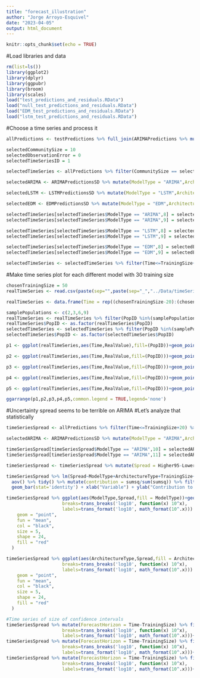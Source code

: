 ```yaml
---
title: "forecast_illustration"
author: "Jorge Arroyo-Esquivel"
date: "2023-04-05"
output: html_document
---
```


```r
knitr::opts_chunk$set(echo = TRUE)
```

#Load libraries and data
```r
rm(list=ls())
library(ggplot2)
library(dplyr)
library(ggpubr)
library(broom)
library(scales)
load("test_predictions_and_residuals.RData")
load("null_test_predictions_and_residuals.RData")
load("EDM_test_predictions_and_residuals.RData")
load("lstm_test_predictions_and_residuals.RData")
```

#Choose a time series and process it
```r
allPredictions <- testPredictions %>% full_join(ARIMAPredictions %>% mutate(ModelType = "ARIMA",ArchitectureType = "ARIMA",RepNumber = 1)) %>% full_join(LSTMPredictions %>% mutate(ModelType = "LSTM",ArchitectureType = "LSTM",RepNumber = 1)) %>% full_join(EDMPredictions %>% mutate(ModelType = "EDM",ArchitectureType = "EDM",RepNumber = 1))

selectedCommunitySize = 10
selectedObservationError = 0
selectedTimeSeriesID = 1

selectedTimeSeries <- allPredictions %>% filter(CommunitySize == selectedCommunitySize, ObservationError == selectedObservationError,TimeSeriesID == selectedTimeSeriesID) %>% group_by(ModelType,ArchitectureType,TrainingSize,Time,PopID) %>% summarise(RealValue = RealValue,MeanPrediction = mean(LogDensity),SEPrediction = sd(LogDensity)/sqrt(n())) %>% mutate(Lower95 = MeanPrediction - 1.96*SEPrediction, Higher95 = MeanPrediction + 1.96*SEPrediction) %>% select(-SEPrediction) %>% arrange(TrainingSize,PopID,Time)

selectedARIMA <- ARIMAPredictionsSD %>% mutate(ModelType = "ARIMA",ArchitectureType = "ARIMA") %>%  group_by(ModelType,ArchitectureType,TrainingSize,Time,PopID) %>% filter(CommunitySize == selectedCommunitySize, ObservationError == selectedObservationError,TimeSeriesID == selectedTimeSeriesID) %>% select(-CommunitySize,-ObservationError,-TimeSeriesID) %>% arrange(TrainingSize,PopID,Time)

selectedLSTM <- LSTMPredictionsSD %>% mutate(ModelType = "LSTM",ArchitectureType = "LSTM") %>%  group_by(ModelType,ArchitectureType,TrainingSize,Time,PopID) %>% filter(CommunitySize == selectedCommunitySize, ObservationError == selectedObservationError,TimeSeriesID == selectedTimeSeriesID) %>% select(-CommunitySize,-ObservationError,-TimeSeriesID) %>% arrange(TrainingSize,PopID,Time)

selectedEDM <- EDMPredictionsSD %>% mutate(ModelType = "EDM",ArchitectureType = "EDM") %>%  group_by(ModelType,ArchitectureType,TrainingSize,Time,PopID) %>% filter(CommunitySize == selectedCommunitySize, ObservationError == selectedObservationError,TimeSeriesID == selectedTimeSeriesID) %>% select(-CommunitySize,-ObservationError,-TimeSeriesID) %>% arrange(TrainingSize,PopID,Time)

selectedTimeSeries[selectedTimeSeries$ModelType == "ARIMA",8] = selectedARIMA$Lower95
selectedTimeSeries[selectedTimeSeries$ModelType == "ARIMA",9] = selectedARIMA$Higher95

selectedTimeSeries[selectedTimeSeries$ModelType == "LSTM",8] = selectedLSTM$Lower95
selectedTimeSeries[selectedTimeSeries$ModelType == "LSTM",9] = selectedLSTM$Higher95

selectedTimeSeries[selectedTimeSeries$ModelType == "EDM",8] = selectedEDM$Lower95
selectedTimeSeries[selectedTimeSeries$ModelType == "EDM",9] = selectedEDM$Higher95

selectedTimeSeries <- selectedTimeSeries %>% filter(Time<=TrainingSize+20,Time!=TrainingSize)
```

#Make time series plot for each different model with 30 training size
```r
chosenTrainingSize = 50
realTimeSeries <- read.csv(paste(sep="",paste(sep="_","../Data/timeSeries_communitySize",selectedCommunitySize,"observationError","0.0","rep",selectedTimeSeriesID),".csv"),sep='\t',header=FALSE)[,(chosenTrainingSize-20):(chosenTrainingSize+20)]

realTimeSeries <- data.frame(Time = rep((chosenTrainingSize-20):(chosenTrainingSize+20),selectedCommunitySize),PopID = rep(1:selectedCommunitySize,each = 41),RealValue = as.vector(t(realTimeSeries)))

samplePopulations <- c(2,3,6,9)
realTimeSeries <- realTimeSeries %>% filter(PopID %in%(samplePopulations)) %>% mutate(RealValue = RealValue)
realTimeSeries$PopID <- as.factor(realTimeSeries$PopID)
selectedTimeSeries <- selectedTimeSeries %>% filter(PopID %in%(samplePopulations)) %>%  mutate(Higher95 = Higher95, Lower95 = Lower95,MeanPrediction = MeanPrediction)
selectedTimeSeries$PopID <- as.factor(selectedTimeSeries$PopID)
```

```r
p1 <- ggplot(realTimeSeries,aes(Time,RealValue),fill=(PopID))+geom_point(aes(colour=(PopID)))+ geom_line(data=selectedTimeSeries %>% filter(ModelType == "ARIMA",TrainingSize == chosenTrainingSize),aes(Time,MeanPrediction,color=(PopID))) + geom_ribbon(data = selectedTimeSeries %>% filter(ModelType == "ARIMA",TrainingSize == chosenTrainingSize)%>% mutate(Lower95 = max(-10,Lower95),Higher95 = min(10,Higher95)),aes(ymin = Lower95, ymax = Higher95,fill = (PopID)),alpha = 0.2) + ggtitle("ARIMA") + ylab("Population Log Density") +theme_bw()+ theme(text = element_text(size=14))+ ylim(-10,10)

p2 <- ggplot(realTimeSeries,aes(Time,RealValue,fill=(PopID)))+geom_point(aes(colour=(PopID)))+ geom_line(data=selectedTimeSeries %>% filter(ModelType == "Time Aware",ArchitectureType == "NODE",TrainingSize == chosenTrainingSize),aes(Time,MeanPrediction,color=(PopID))) + geom_ribbon(data = selectedTimeSeries %>% filter(ModelType == "Time Aware",ArchitectureType == "NODE",TrainingSize == chosenTrainingSize)%>% mutate(Lower95 = max(-10,Lower95),Higher95 = min(10,Higher95)),aes(ymin = Lower95, ymax = Higher95,group = (PopID)),alpha = 0.2) + ggtitle("Time Aware NODE") + ylab("Population Log Density")+ theme_bw()+theme(text = element_text(size=14))+ ylim(-10,10)

p3 <- ggplot(realTimeSeries,aes(Time,RealValue,fill=(PopID)))+geom_point(aes(colour=(PopID)))+ geom_line(data=selectedTimeSeries %>% filter(ModelType == "Time Agnostic",ArchitectureType == "NODE",TrainingSize == chosenTrainingSize),aes(Time,MeanPrediction,color=(PopID))) + geom_ribbon(data = selectedTimeSeries %>% filter(ModelType == "Time Agnostic",ArchitectureType == "NODE",TrainingSize == chosenTrainingSize)%>% mutate(Lower95 = max(-10,Lower95),Higher95 = min(10,Higher95)),aes(ymin = Lower95, ymax = Higher95,group = (PopID)),alpha = 0.2) + ggtitle("Time Agnostic NODE") + ylab("Population Log Density")+ theme_bw()+theme(text = element_text(size=14))+ ylim(-10,10)

p4 <- ggplot(realTimeSeries,aes(Time,RealValue,fill=(PopID)))+geom_point(aes(colour=(PopID)))+ geom_line(data=selectedTimeSeries %>% filter(ModelType == "Time Aware",ArchitectureType == "UDE",TrainingSize == chosenTrainingSize),aes(Time,MeanPrediction,color=(PopID))) + geom_ribbon(data = selectedTimeSeries %>% filter(ModelType == "Time Aware",ArchitectureType == "UDE",TrainingSize == chosenTrainingSize)%>% mutate(Lower95 = max(-10,Lower95),Higher95 = min(10,Higher95)),aes(ymin = Lower95, ymax = Higher95,group = (PopID)),alpha = 0.2) + ggtitle("Time Aware UDE") + ylab("Population Log Density")+theme_bw()+ theme(text = element_text(size=14))+ ylim(-10,10)

p5 <- ggplot(realTimeSeries,aes(Time,RealValue,fill=(PopID)))+geom_point(aes(colour=(PopID)))+ geom_line(data=selectedTimeSeries %>% filter(ModelType == "Time Agnostic",ArchitectureType == "UDE",TrainingSize == chosenTrainingSize),aes(Time,MeanPrediction,color=(PopID))) + geom_ribbon(data = selectedTimeSeries %>% filter(ModelType == "Time Agnostic",ArchitectureType == "UDE",TrainingSize == chosenTrainingSize) %>% mutate(Lower95 = max(-10,Lower95),Higher95 = min(10,Higher95)),aes(ymin = Lower95, ymax = Higher95,group = (PopID)),alpha = 0.2) + ggtitle("Time Agnostic UDE") + theme_bw() + ylab("Population Log Density")+ theme(text = element_text(size=14)) + ylim(-10,10)

ggarrange(p1,p2,p3,p4,p5,common.legend = TRUE,legend='none')
```   

#Uncertainty spread seems to be terrible on ARIMA
#Let's analyze that statistically
```r
timeSeriesSpread <- allPredictions %>% filter(Time<=TrainingSize+20) %>% group_by(CommunitySize,ObservationError,ModelType,ArchitectureType,TrainingSize,Time,PopID) %>% summarise(RealValue = RealValue,MeanPrediction = mean(LogDensity),SEPrediction = sd(LogDensity)/sqrt(n())) %>% mutate(Lower95 = MeanPrediction - 1.96*SEPrediction, Higher95 = MeanPrediction + 1.96*SEPrediction) %>% select(-SEPrediction) %>% arrange(TrainingSize,PopID,Time)

selectedARIMA <- ARIMAPredictionsSD %>% mutate(ModelType = "ARIMA",ArchitectureType = "ARIMA") %>% filter(Time<=TrainingSize+20) %>%  group_by(CommunitySize,ObservationError,ModelType,ArchitectureType,TrainingSize,Time,PopID) %>% select(-CommunitySize,-ObservationError,-TimeSeriesID) %>% arrange(TrainingSize,PopID,Time)

timeSeriesSpread[timeSeriesSpread$ModelType == "ARIMA",10] = selectedARIMA$Lower95
timeSeriesSpread[timeSeriesSpread$ModelType == "ARIMA",11] = selectedARIMA$Higher95

timeSeriesSpread <- timeSeriesSpread %>% mutate(Spread = Higher95-Lower95) %>% mutate(CV = abs(Spread/MeanPrediction))

timeSeriesSpread %>% lm(Spread~ModelType+ArchitectureType+TrainingSize+CommunitySize+ObservationError, data = .) %>% 
  aov() %>% tidy() %>% mutate(contribution = sumsq/sum(sumsq)) %>% filter(term != "Residuals") %>% ggplot(aes(reorder(term,contribution),contribution* 100,fill=term)) +
  geom_bar(stat='identity') + xlab("Variable") + ylab("Contribution to variation (%)") + theme_bw() + ylim(0,11) + labs(fill = "Term") + theme(text=element_text(size=20))
```
```r
timeSeriesSpread %>% ggplot(aes(ModelType,Spread,fill = ModelType))+geom_violin() + theme_bw() + xlab("Model Type") + ylab("Size of Confidence Intervals") +    scale_y_continuous(trans='log10',
                     breaks=trans_breaks('log10', function(x) 10^x),
                     labels=trans_format('log10', math_format(10^.x))) + theme(legend.position="none",text=element_text(size=24))+stat_summary(
    geom = "point",
    fun = "mean",
    col = "black",
    size = 5,
    shape = 24,
    fill = "red"
  )

timeSeriesSpread %>% ggplot(aes(ArchitectureType,Spread,fill = ArchitectureType))+geom_violin() + theme_bw() + xlab("Architecture Type") + ylab("Size of Confidence Intervals") +    scale_y_continuous(trans='log10',
                     breaks=trans_breaks('log10', function(x) 10^x),
                     labels=trans_format('log10', math_format(10^.x))) + theme(legend.position="none",text=element_text(size=24))+stat_summary(
    geom = "point",
    fun = "mean",
    col = "black",
    size = 5,
    shape = 24,
    fill = "red"
  )
```
```r
#Time series of size of confidence intervals
timeSeriesSpread %>% mutate(ForecastHorizon = Time-TrainingSize) %>% filter(ForecastHorizon>0) %>%  ggplot(aes(ForecastHorizon,Spread,color=ArchitectureType)) + geom_point(position=position_dodge(width=0.9),size=2)+scale_y_continuous(trans='log10',
                     breaks=trans_breaks('log10', function(x) 10^x),
                     labels=trans_format('log10', math_format(10^.x)))+labs(x="Forecasting Horizon",y="Size of Confidence Interval",color="Architecture Type") + theme_bw() + theme(text = element_text(size=22))
timeSeriesSpread %>% mutate(ForecastHorizon = Time-TrainingSize) %>% filter(ForecastHorizon>0) %>%  ggplot(aes(ForecastHorizon,Spread,color=ModelType)) + geom_point(position=position_dodge(width=0.9),size=2)+scale_y_continuous(trans='log10',
                     breaks=trans_breaks('log10', function(x) 10^x),
                     labels=trans_format('log10', math_format(10^.x)))+labs(x="Forecasting Horizon",y="Size of Confidence Interval",color="Model Type") + theme_bw() + theme(text = element_text(size=22))
timeSeriesSpread %>% mutate(ForecastHorizon = Time-TrainingSize) %>% filter(ForecastHorizon>0) %>%  ggplot(aes(ForecastHorizon,Spread,color=ArchitectureType,shape=TrainingSize)) + geom_point(position=position_dodge(width=0.9),size=2)+scale_y_continuous(trans='log10',
                     breaks=trans_breaks('log10', function(x) 10^x),
                     labels=trans_format('log10', math_format(10^.x)))+labs(x="Forecasting Horizon",y="Size of Confidence Interval",color="Architecture Type") + theme_bw() + theme(text = element_text(size=22))
```


